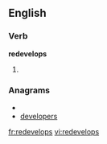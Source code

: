 
==English==

===Verb===
'''redevelops'''

# {{third-person singular of|[[redevelop]]}}

===Anagrams===
* {{alphagram|deeeloprsv}}
* [[developers#English|developers]]

[[fr:redevelops]]
[[vi:redevelops]]